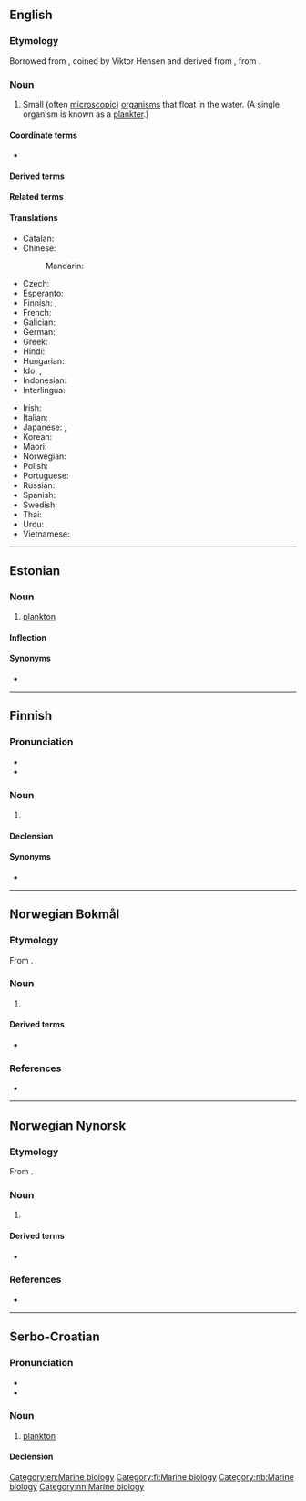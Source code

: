 {{also|Plankton}}
==English==
{{wikipedia}}

===Etymology===
Borrowed from {{bor|en|de|Plankton}}, coined by Viktor Hensen and derived from {{der|en|grc|πλαγκτός||drifter}}, from {{m|grc|πλάζω||I turn aside, wander}}.

===Noun===
{{en-noun|-|s}}

# Small (often [[microscopic]]) [[organism]]s that float in the water. (A single organism is known as a [[plankter]].)

====Coordinate terms====
* {{l|en|nekton}}

====Derived terms====
{{der3|en|aeroplankton
|bacterioplankton
|epiplankton
|femtoplankton
|holoplankton
|jellyplankton
|macroplankton
|megaplankton
|meroplankton
|mesoplankton
|microplankton
|mycoplankton
|nanoplankton
|phytoplankton
|picoplankton
|planktonic
|pseudoplankton
|tychoplankton
|zooplankton
|limnoplankton
|haliplankton
|potamoplankton
|bathyplankton
|protozooplankton
|archaeoplankton
|jellyplankton
|planktonivory
|tychoplankton
|megaplankton
|mesoplankton
|nektoplankton
|mycoplankton}}

====Related terms====
{{rel3|en|plankter
|planktic
|planktology
|planktotrophic}}

====Translations====
{{trans-top|generic term for all the organisms that float in the sea}}
* Catalan: {{t|ca|plàncton|m}}
* Chinese:
*: Mandarin: {{t+|cmn|浮游生物|tr=fúyóu shēngwù|sc=Hani}}
* Czech: {{t|cs|plankton|m}}
* Esperanto: {{t|eo|planktono}}
* Finnish: {{t+|fi|plankton}}, {{t|fi|keijusto}}
* French: {{t+|fr|plancton|m}}
* Galician: {{t+|gl|plancto|m}}
* German: {{t+|de|Plankton|n}}
* Greek: {{t+|el|πλαγκτόν|n}}
* Hindi: {{t+|hi|प्लवक|m}}
* Hungarian: {{t+|hu|plankton}}
* Ido: {{t+|io|planktono}}, {{t+|io|plankton}}
* Indonesian: {{t+|id|plankton}}
* Interlingua: {{t|ia|plancton}}
{{trans-mid}}
* Irish: {{t|ga|planctón|m}}
* Italian: {{t+|it|plancton|m}}
* Japanese: {{t|ja|浮遊生物|tr=ふゆうせいぶつ, fuyūseibutsu|sc=Jpan}}, {{t|ja|プランクトン|tr=purankuton|sc=Jpan}}
* Korean: {{t|ko|플랑크톤}}
* Maori: {{t|mi|meroiti}}
* Norwegian: {{t+|no|plankton|n}}
* Polish: {{t+|pl|plankton|m-in}}
* Portuguese: {{t+|pt|plâncton|m}}
* Russian: {{t+|ru|планкто́н|m}}
* Spanish: {{t|es|plancton|m}}
* Swedish: {{t+|sv|plankton|n}}
* Thai: {{t|th|แพลงก์ตอน}}
* Urdu: {{t|ur|پیراکو|m|tr=pirākū}}
* Vietnamese: {{t|vi|sinh vật phù du}}
{{trans-bottom}}

[[Category:en:Marine biology]]

----

==Estonian==

===Noun===
{{et-noun|planktoni|planktonit}}

# [[#English|plankton]]

====Inflection====
{{et-decl-õpik|plankton|i}}

====Synonyms====
* {{l|et|hõljum}}

----

==Finnish==

===Pronunciation===
* {{fi-IPA}}
* {{hyphenation|lang=fi|plank|ton}}

===Noun===
{{fi-noun}}

# {{l|en|plankton}}

====Declension====
{{fi-decl-risti|plankton|||a|i=0}}

====Synonyms====
* {{l|fi|keijusto}}

[[Category:fi:Marine biology]]

----

==Norwegian Bokmål==
{{wikipedia|lang=no}}

===Etymology===
From {{der|nb|grc|πλαγκτός}}.

===Noun===
{{nb-noun-nu}}

# {{l|en|plankton}}

====Derived terms====
* {{l|nb|dyreplankton}}

===References===
* {{R:The Bokmål Dictionary}}

[[Category:nb:Marine biology]]

----

==Norwegian Nynorsk==
{{wikipedia|lang=nn}}

===Etymology===
From {{der|nn|grc|πλαγκτός}}.

===Noun===
{{nn-noun-nu}}

# {{l|en|plankton}}

====Derived terms====
* {{l|nn|dyreplankton}}

===References===
* {{R:The Nynorsk Dictionary}}

[[Category:nn:Marine biology]]

----

==Serbo-Croatian==

===Pronunciation===
* {{IPA|/plǎnktoːn/|lang=sh}}
* {{hyphenation|plank|ton|lang=sh}}

===Noun===
{{sh-noun|g=m|head=plànktōn}}

# [[#English|plankton]]

====Declension====
{{sh-decl-noun-unc
|plànktōn
|planktóna
|planktonu
|plankton
|planktone
|planktonu
|planktonom
}}